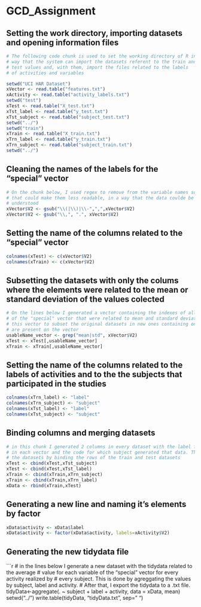 GCD_Assignment
==============

## Setting the work directory, importing datasets and opening information files

```r
# The following code chunk is used to set the working directory of R in a
# way that the system can import the datasets referent to the train and
# test values and, with them, import the files related to the labels
# of activities and variables

setwd("UCI HAR Dataset")
xVector <- read.table("features.txt")
xActivity <- read.table("activity_labels.txt")
setwd("test")
xTest <- read.table("X_test.txt")
xTst_label <- read.table("y_test.txt")
xTst_subject <- read.table("subject_test.txt")
setwd("../")
setwd("train")
xTrain <- read.table("X_train.txt")
xTrn_label <- read.table("y_train.txt")
xTrn_subject <- read.table("subject_train.txt")
setwd("../")
```

## Cleaning the names of the labels for the "special" vector

```r
# On the chunk below, I used regex to remove from the variable names some elements
# that could make them less readable, in a way that the data coulde be more easily
# understood
xVector$V2 <- gsub("\\(|\\)|\\-",",",xVector$V2)
xVector$V2 <- gsub("\\,", ".", xVector$V2)
```

## Setting the name of the columns related to the "special" vector

```r
colnames(xTest) <- c(xVector$V2)
colnames(xTrain) <- c(xVector$V2)
```

## Subsetting the datasets with only the colums where the elements were related to the mean or standard deviation of the values colected

```r
# On the lines below I generated a vector containing the indexes of all the variables
# of the "special" vector that were related to mean and standard deviation and used
# this vector to subset the original datasets in new ones containing only those that
# are present on the vector
usableName_vector <- grep("mean|std", xVector$V2)
xTest <- xTest[,usableName_vector]
xTrain <- xTrain[,usableName_vector]
```

## Setting the name of the columns related to the labels of activities and to the the subjects that participated in the studies

```r
colnames(xTrn_label) <- "label"
colnames(xTrn_subject) <- "subject"
colnames(xTst_label) <- "label"
colnames(xTst_subject) <- "subject"
```

## Binding columns and merging datasets

```r
# in this chunk I generated 2 columns in every dataset with the label for the activity
# in each vector and the code for which subject generated that data. Then, I merge
# the datasets by binding the rows of the train and test datasets
xTest <- cbind(xTest,xTst_subject)
xTest <- cbind(xTest,xTst_label)
xTrain <- cbind(xTrain,xTrn_subject)
xTrain <- cbind(xTrain,xTrn_label)
xData <- rbind(xTrain,xTest)
```

## Generating a new line and naming it's elements by factor

```r
xData$activity <- xData$label
xData$activity <- factor(xData$activity, labels=xActivity$V2)
```

## Generating the new tidydata file

```r
# in the lines below I generate a new dataset with the tidydata related to the average
# value for each variable of the "special" vector for every activity realized by
# every subject. This is done by agreggating the values by subject, label and activity.
# After that, I export the tidydata to a .txt file.
tidyData<-aggregate(. ~ subject + label + activity, data = xData, mean)
setwd("../")
write.table(tidyData, "tidyData.txt", sep=" ")